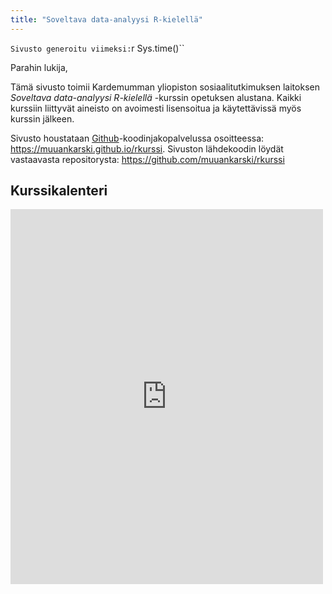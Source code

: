 ```yaml
---
title: "Soveltava data-analyysi R-kielellä"
---
```


`Sivusto generoitu viimeksi: `r Sys.time()``

Parahin lukija, 

Tämä sivusto toimii Kardemumman yliopiston sosiaalitutkimuksen laitoksen *Soveltava data-analyysi R-kielellä* -kurssin opetuksen alustana. Kaikki kurssiin liittyvät aineisto on avoimesti lisensoitua ja käytettävissä myös kurssin jälkeen.

Sivusto houstataan [Github](https://github.com/)-koodinjakopalvelussa osoitteessa: <https://muuankarski.github.io/rkurssi>. Sivuston lähdekoodin löydät vastaavasta repositorysta: <https://github.com/muuankarski/rkurssi>


## Kurssikalenteri


<iframe src="https://calendar.google.com/calendar/embed?mode=AGENDA&amp;height=600&amp;wkst=1&amp;bgcolor=%23FFFFFF&amp;src=rbarcmn1t5ci5endg3phndkc5c%40group.calendar.google.com&amp;color=%2323164E&amp;ctz=Europe%2FHelsinki" style="border-width:0" width="500" height="600" frameborder="0" scrolling="no"></iframe>

